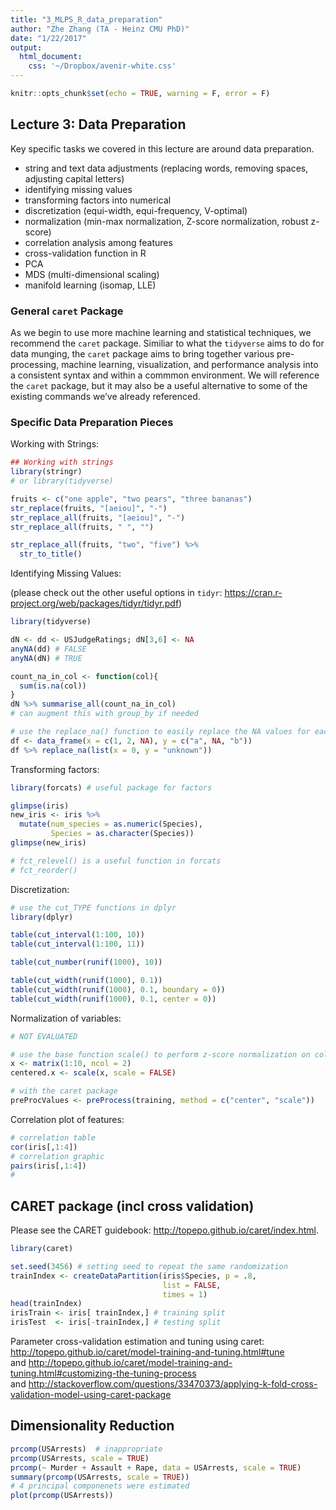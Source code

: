 ```yaml
---
title: "3_MLPS_R_data_preparation"
author: "Zhe Zhang (TA - Heinz CMU PhD)"
date: "1/22/2017"
output: 
  html_document:
    css: '~/Dropbox/avenir-white.css'
---
```


```r
knitr::opts_chunk$set(echo = TRUE, warning = F, error = F)
```

## Lecture 3: Data Preparation

Key specific tasks we covered in this lecture are around data preparation.

* string and text data adjustments (replacing words, removing spaces, adjusting capital letters)
* identifying missing values
* transforming factors into numerical
* discretization (equi-width, equi-frequency, V-optimal)
* normalization (min-max normalization, Z-score normalization, robust z-score)
* correlation analysis among features
* cross-validation function in R
* PCA
* MDS (multi-dimensional scaling)
* manifold learning (isomap, LLE)

### General `caret` Package

As we begin to use more machine learning and statistical techniques, we recommend the `caret` package. Similiar to what the `tidyverse` aims to do for data munging, the `caret` package aims to bring together various pre-processing, machine learning, visualization, and performance analysis into a consistent syntax and within a commmon environment. We will reference the `caret` package, but it may also be a useful alternative to some of the existing commands we've already referenced.

### Specific Data Preparation Pieces

Working with Strings:

```r
## Working with strings
library(stringr)
# or library(tidyverse)

fruits <- c("one apple", "two pears", "three bananas")
str_replace(fruits, "[aeiou]", "-")
str_replace_all(fruits, "[aeiou]", "-")
str_replace_all(fruits, " ", "")

str_replace_all(fruits, "two", "five") %>% 
  str_to_title()
```

Identifying Missing Values:

(please check out the other useful options in `tidyr`: <https://cran.r-project.org/web/packages/tidyr/tidyr.pdf>)

```r
library(tidyverse)

dN <- dd <- USJudgeRatings; dN[3,6] <- NA
anyNA(dd) # FALSE
anyNA(dN) # TRUE

count_na_in_col <- function(col){
  sum(is.na(col))
}
dN %>% summarise_all(count_na_in_col)
# can augment this with group_by if needed

# use the replace_na() function to easily replace the NA values for each column
df <- data_frame(x = c(1, 2, NA), y = c("a", NA, "b"))
df %>% replace_na(list(x = 0, y = "unknown"))
```

Transforming factors:

```r
library(forcats) # useful package for factors

glimpse(iris)
new_iris <- iris %>%
  mutate(num_species = as.numeric(Species),
         Species = as.character(Species))
glimpse(new_iris)

# fct_relevel() is a useful function in forcats
# fct_reorder()
```

Discretization:

```r
# use the cut_TYPE functions in dplyr
library(dplyr)

table(cut_interval(1:100, 10))
table(cut_interval(1:100, 11))

table(cut_number(runif(1000), 10))

table(cut_width(runif(1000), 0.1))
table(cut_width(runif(1000), 0.1, boundary = 0))
table(cut_width(runif(1000), 0.1, center = 0))
```

Normalization of variables:

```r
# NOT EVALUATED

# use the base function scale() to perform z-score normalization on columns
x <- matrix(1:10, ncol = 2)
centered.x <- scale(x, scale = FALSE)

# with the caret package
preProcValues <- preProcess(training, method = c("center", "scale"))
```

Correlation plot of features:

```r
# correlation table
cor(iris[,1:4])
# correlation graphic
pairs(iris[,1:4])
# 
```

## CARET package (incl cross validation)

Please see the CARET guidebook: <http://topepo.github.io/caret/index.html>.

```r
library(caret)

set.seed(3456) # setting seed to repeat the same randomization
trainIndex <- createDataPartition(iris$Species, p = .8, 
                                  list = FALSE, 
                                  times = 1)
head(trainIndex)
irisTrain <- iris[ trainIndex,] # training split
irisTest  <- iris[-trainIndex,] # testing split
```

Parameter cross-validation estimation and tuning using caret:   <http://topepo.github.io/caret/model-training-and-tuning.html#tune>  
and <http://topepo.github.io/caret/model-training-and-tuning.html#customizing-the-tuning-process>  
and <http://stackoverflow.com/questions/33470373/applying-k-fold-cross-validation-model-using-caret-package>

## Dimensionality Reduction

```r
prcomp(USArrests)  # inappropriate
prcomp(USArrests, scale = TRUE)
prcomp(~ Murder + Assault + Rape, data = USArrests, scale = TRUE)
summary(prcomp(USArrests, scale = TRUE))
# 4 principal componenets were estimated
plot(prcomp(USArrests))
```

